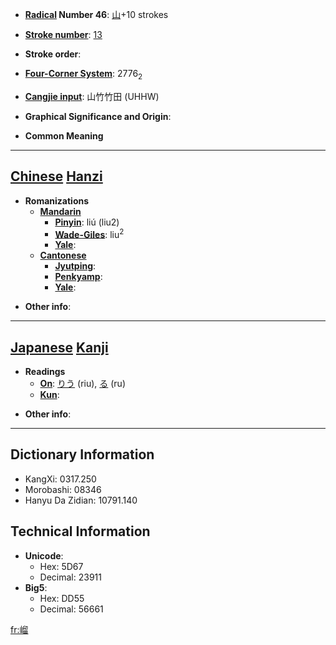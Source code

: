 * '''[[Wiktionary:Chinese radical index| Radical]] Number 46''': [[Wiktionary:Chinese radical index 山|山]]+10 strokes

* '''[[Wiktionary:Chinese total strokes index|Stroke number]]''': [[Wiktionary:Chinese total strokes index 13|13]]

* '''Stroke order''': 

* '''[[Wiktionary:Chinese four corner index|Four-Corner System]]''': 2776<sub>2</sub>

* '''[[Wiktionary:Chinese Cangjie index|Cangjie input]]''': 山竹竹田 (UHHW)

* '''Graphical Significance and Origin''': 

* '''Common Meaning'''

----

== [[Chinese]] [[Hanzi]] ==

* '''Romanizations'''
** '''[[Mandarin]]'''
*** '''[[Pinyin]]''': liú (liu2)
*** '''[[Wade-Giles]]''': liu<sup>2</sup>
*** '''[[Yale]]''': 
** '''[[Cantonese]]'''
*** '''[[Jyutping]]''':
*** '''[[Penkyamp]]''': 
*** '''[[Yale]]''': 

* '''Other info''': 

----

== [[Japanese]] [[Kanji]] ==

* '''Readings'''
** '''[[On]]''': [[りう]] (riu), [[る]] (ru)
** '''[[Kun]]''': 

* '''Other info''':  

----

== Dictionary Information ==

* KangXi: 0317.250
* Morobashi: 08346
* Hanyu Da Zidian: 10791.140

== Technical Information ==

* '''Unicode''':
** Hex: 5D67
** Decimal: 23911
* '''Big5''':
** Hex: DD55
** Decimal: 56661

[[fr:嵧]]
